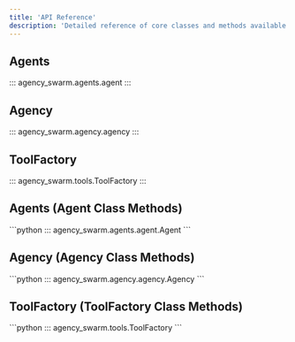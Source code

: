 ```yaml
---
title: 'API Reference'
description: 'Detailed reference of core classes and methods available in Agency Swarm.'
---
```


## Agents

<Frame caption="Agent Class Documentation">
::: agency_swarm.agents.agent
:::
</Frame>

## Agency

<Frame caption="Agency Class Documentation">
::: agency_swarm.agency.agency
:::
</Frame>

## ToolFactory

<Frame caption="ToolFactory Class Documentation">
::: agency_swarm.tools.ToolFactory
:::
</Frame> 

## Agents (Agent Class Methods)

<Frame caption="Agent Class Methods Documentation">
```python
::: agency_swarm.agents.agent.Agent
```
</Frame>

## Agency (Agency Class Methods)

<Frame caption="Agency Class Methods Documentation">
```python
::: agency_swarm.agency.agency.Agency
```
</Frame>

## ToolFactory (ToolFactory Class Methods)

<Frame caption="ToolFactory Class Methods Documentation">
```python
::: agency_swarm.tools.ToolFactory
```
</Frame>

